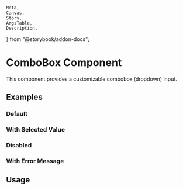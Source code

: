     Meta,
    Canvas,
    Story,
    ArgsTable,
    Description,
} from "@storybook/addon-docs";

<Meta of={ComboBoxStories} />

# ComboBox Component

<Description of={ComboBoxStories.Default} />

This component provides a customizable combobox (dropdown) input.

## Examples

### Default

<Canvas of={ComboBoxStories.Default} />

### With Selected Value

<Canvas of={ComboBoxStories.WithSelectedValue} />

### Disabled

<Canvas of={ComboBoxStories.Disabled} />

### With Error Message

<Canvas of={ComboBoxStories.WithError} />

## Usage

```jsx
import ComboBox from "./ComboBox";

const MyComponent = () => {
    const data = [
        /* your data here */
    ];
    const [selectedValue, setSelectedValue] = useState(null);

    return (
        <ComboBox
            data={data}
            selectedValue={selectedValue}
            onChange={setSelectedValue}
            placeholder="Select an option"
        >
            Label
        </ComboBox>
    );
};
```
